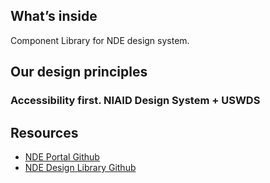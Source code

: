 
<Meta title="Introduction" />

## What’s inside

Component Library for NDE design system.

## Our design principles

### Accessibility first. NIAID Design System + USWDS

## Resources

- [NDE Portal Github](https://github.com/NIAID-Data-Ecosystem/nde-portal)
- [NDE Design Library Github](https://github.com/NIAID-Data-Ecosystem/nde-ui)
